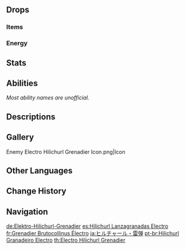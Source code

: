 {{Enemy Infobox
|image    = Enemy Electro Hilichurl Grenadier.png
|dmgtype  = Electro
|weakpoint = yes
|family   = Hilichurls
|type     = Common Enemies
|group    = Hilichurl Grenadiers
|location = [[Inazuma]]
}}
{{Enemy Intro}}

==Drops==
===Items===
{{Drops Table|type=Hilichurls}}

===Energy===
{{Energy Drops
|hp1   = 60
|p1    = 1
|hp2   = 0
|p2    = 1
}}

==Stats==
{{Enemy Stats|hp_ratio=1|atk_ratio=1.8|hp_type=1}}

==Abilities==
''Most ability names are unofficial.''
{{Enemy Attacks
|name_1 = Electro Slime Throw
|desc_1 = Digs an [[Electro Slime]] out of the ground and throws it at the player, dealing '''100% ATK''' as {{Color|Electro DMG}}. Staggering the Grenadier during this attack will knock the Electro Slime out of its hands. An Electro Slime knocked out of the Grenadier's hands will stay on the ground for a period of time before exploding and dealing '''100% ATK''' as {{Color|Electro DMG}}.
*Although the Electro Slime is highlighted as an {{Electro}} entity under [[Elemental Sight]], it will not react with another element, neither will it cause an {{Electro}} [[Elemental Absorption]] to occur.
|file_1_2 = Electro Hilichurl Grenadier Electro Slime Throw Staggered
|caption_1_2 = Staggered
|file_1_3 = Electro Hilichurl Grenadier Electro Slime Throw Staggered Explosion
|caption_1_3 = Fallen Slime Explosion
}}

==Descriptions==
{{Description|The primitive wandering inhabitants of [[Teyvat]]'s wildernesses.<br>[[Electro Slime]]s don't seem to have as many applications as [[Pyro Slime]]s or [[Anemo Slime]]s in the benighted lives of the [[Hilichurls]].<br>Perhaps one day they may discover the flow of Elements between [[Electro Slime]] and [[Mutant Electro Slime]] and make some great progress...?|[[Archive]]}}

==Gallery==
<gallery>
Enemy Electro Hilichurl Grenadier Icon.png|Icon
</gallery>

==Other Languages==
{{Other Languages
|en      = Electro Hilichurl Grenadier
|zhs     = 雷弹丘丘人
|zhs_rm  = Léi Dàn Qiūqiū-rén
|zht     = 雷彈丘丘人
|zht_rm  = Léi Dàn Qiūqiū-rén
|zh_tl   = Thunder Grenade Hilichurl
|ja      = ヒルチャール・雷弾
|ja_rm   = Hiruchaaru - Raidan{{Assumed}}
|ja_tl   = Hilichurl - Thunder Bullet
|ko      = 번개탄 츄츄족
|ko_rm   = Beongaetan Chyuchyujok
|ko_tl   = Lightning-bomb Hilichurl
|es      = Hilichurl Lanzagranadas Electro
|es_tl   = Electro Hilichurl Grenadier
|fr      = Grenadier Brutocollinus Électro
|fr_tl   = Electro {{Lex|Hilichurl|fr}} Grenadier
|ru      = Электро хиличурл-гренадёр
|ru_tl   = Electro Hilichurl Grenadier
|th      = Electro Hilichurl Grenadier
|vi      = Hilichurl Đạn Lôi
|vi_tl   = Electro Grenade Hilichurl
|de      = Elektro-Hilichurl-Grenadier
|de_tl   = Electro Hilichurl Grenadier
|id      = Electro Hilichurl Grenadier
|pt      = Hilichurl Granadeiro Electro
|pt_tl   = 
|tr      = Elektrik Dağ Yabanisi Bombacısı
|tr_tl   = {{Lex|Electro|tr}} {{Lex|Hilichurl Grenadier|tr}}
|it      = Hilichurl granatiere di Electro
|it_tl   = 
}}

==Change History==
{{Change History|2.0}}

==Navigation==
{{Enemy Navbox|type=Common}}

[[de:Elektro-Hilichurl-Grenadier]]
[[es:Hilichurl Lanzagranadas Electro]]
[[fr:Grenadier Brutocollinus Électro]]
[[ja:ヒルチャール・雷弾]]
[[pt-br:Hilichurl Granadeiro Electro]]
[[th:Electro Hilichurl Grenadier]]